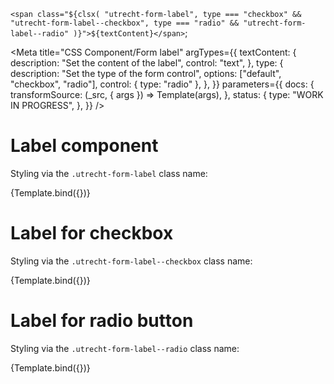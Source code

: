 <!--
@license EUPL-1.2
Copyright (c) 2021 Robbert Broersma
-->

  `<span class="${clsx(
    "utrecht-form-label",
    type === "checkbox" && "utrecht-form-label--checkbox",
    type === "radio" && "utrecht-form-label--radio"
  )}">${textContent}</span>`;

<Meta
  title="CSS Component/Form label"
  argTypes={{
    textContent: {
      description: "Set the content of the label",
      control: "text",
    },
    type: {
      description: "Set the type of the form control",
      options: ["default", "checkbox", "radio"],
      control: { type: "radio" },
    },
  }}
  parameters={{
    docs: {
      transformSource: (_src, { args }) => Template(args),
    },
    status: {
      type: "WORK IN PROGRESS",
    },
  }}
/>

# Label component

Styling via the `.utrecht-form-label` class name:

<Canvas>
  <Story
    name="Label"
    args={{
      textContent: "Username",
    }}
  >
    {Template.bind({})}
  </Story>
</Canvas>

<ArgsTable story="Label" />

# Label for checkbox

Styling via the `.utrecht-form-label--checkbox` class name:

<Canvas>
  <Story
    name="Label for checkbox"
    args={{
      textContent: "Username",
      type: "checkbox",
    }}
  >
    {Template.bind({})}
  </Story>
</Canvas>

# Label for radio button

Styling via the `.utrecht-form-label--radio` class name:

<Canvas>
  <Story
    name="Label for radio button"
    args={{
      textContent: "Username",
      type: "radio",
    }}
  >
    {Template.bind({})}
  </Story>
</Canvas>
